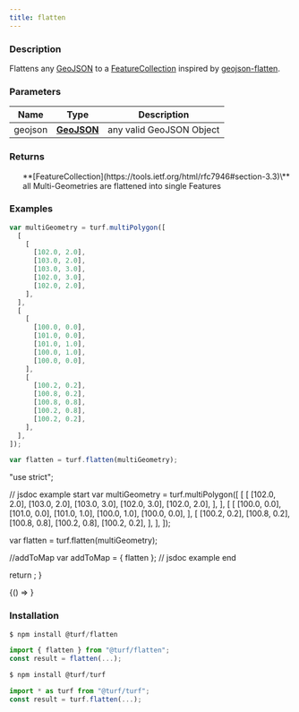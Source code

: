 ```yaml
---
title: flatten
---
```



### Description

Flattens any [GeoJSON](https://tools.ietf.org/html/rfc7946#section-3) to a [FeatureCollection](https://tools.ietf.org/html/rfc7946#section-3.3) inspired by [geojson-flatten](https://github.com/tmcw/geojson-flatten).

### Parameters

| Name    | Type                                                         | Description              |
| ------- | ------------------------------------------------------------ | ------------------------ |
| geojson | **[GeoJSON](https://tools.ietf.org/html/rfc7946#section-3)** | any valid GeoJSON Object |

### Returns

<ul>
  **[FeatureCollection](https://tools.ietf.org/html/rfc7946#section-3.3)\<any>** all Multi-Geometries are flattened into single Features

</ul>

### Examples

```javascript
var multiGeometry = turf.multiPolygon([
  [
    [
      [102.0, 2.0],
      [103.0, 2.0],
      [103.0, 3.0],
      [102.0, 3.0],
      [102.0, 2.0],
    ],
  ],
  [
    [
      [100.0, 0.0],
      [101.0, 0.0],
      [101.0, 1.0],
      [100.0, 1.0],
      [100.0, 0.0],
    ],
    [
      [100.2, 0.2],
      [100.8, 0.2],
      [100.8, 0.8],
      [100.2, 0.8],
      [100.2, 0.2],
    ],
  ],
]);

var flatten = turf.flatten(multiGeometry);
```

  "use strict";

  // jsdoc example start
  var multiGeometry = turf.multiPolygon([
    [
      [
        [102.0, 2.0],
        [103.0, 2.0],
        [103.0, 3.0],
        [102.0, 3.0],
        [102.0, 2.0],
      ],
    ],
    [
      [
        [100.0, 0.0],
        [101.0, 0.0],
        [101.0, 1.0],
        [100.0, 1.0],
        [100.0, 0.0],
      ],
      [
        [100.2, 0.2],
        [100.8, 0.2],
        [100.8, 0.8],
        [100.2, 0.8],
        [100.2, 0.2],
      ],
    ],
  ]);

  var flatten = turf.flatten(multiGeometry);

  //addToMap
  var addToMap = { flatten };
  // jsdoc example end

  return <ExampleMap addToMap={addToMap} />;
}

<BrowserOnly>{() => <Map0 />}</BrowserOnly>

### Installation

```javascript
$ npm install @turf/flatten

import { flatten } from "@turf/flatten";
const result = flatten(...);
```

```javascript
$ npm install @turf/turf

import * as turf from "@turf/turf";
const result = turf.flatten(...);
```
